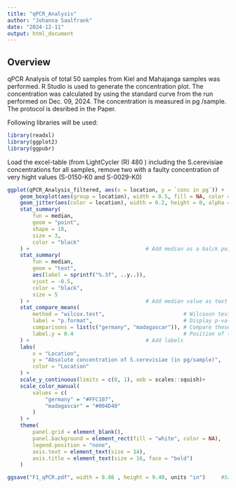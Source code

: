 ```yaml
---
title: "qPCR_Analysis"
author: "Johanna Saalfrank"
date: "2024-12-11"
output: html_document
---
```


## Overview

qPCR Analysis of total 50 samples from Kiel and Mahajanga samples was performed. 
R Studio is used to generate the concentration plot. 
The concentration was calculated by using the standard curve from the run performed on Dec. 09, 2024. 
The concentration is measured in pg /sample. The protocol is desribed in the Paper. 

Following libraries will be used:

```r
library(readxl)
library(ggplot2)
library(ggpubr)
```
Load the excel-table (from LightCycler (R) 480 ) including the S.cerevisiae concentrations for all samples, remove two with a faulty concentration of very hight values (S-0150-K0 and S-0029-K0) 

```r
ggplot(qPCR_Analysis_filtered, aes(x = location, y = `conc in pg`)) +
    geom_boxplot(aes(group = location), width = 0.5, fill = NA, color = "black", size = 1, outlier.shape = NA) +
    geom_jitter(aes(color = location), width = 0.2, height = 0, alpha = 0.5, size = 3) + 
    stat_summary(
        fun = median, 
        geom = "point", 
        shape = 18, 
        size = 3, 
        color = "black"
    ) +                                     # Add median as a balck point not visible 
    stat_summary(
        fun = median,
        geom = "text",
        aes(label = sprintf("%.3f", ..y..)),
        vjust = -0.5,
        color = "black",
        size = 5
    ) +                                     # Add median value as text above the point
    stat_compare_means(
        method = "wilcox.test",                         # Wilcoxon test for medians
        label = "p.format",                             # Display p-value in a formatted style
        comparisons = list(c("germany", "madagascar")), # Compare these two groups
        label.y = 0.4                                   # Position of the p-value label on the y-axis
    ) +                                     # Add labels
    labs(
        x = "Location",
        y = "Absolute concentration of S.cerevisiae (in pg/sample)",
        color = "Location"                              
    ) +
    scale_y_continuous(limits = c(0, 1), oob = scales::squish)+
    scale_color_manual(
        values = c(
            "germany" = "#FFC107",
            "madagascar" = "#004D40"
        )
    ) +
    theme(
        panel.grid = element_blank(),
        panel.background = element_rect(fill = "white", color = NA),
        legend.position = "none",
        axis.text = element_text(size = 14),
        axis.title = element_text(size = 16, face = "bold")
    ) 

ggsave("F1_qPCR.pdf", width = 8.86 , height = 9.40, units "in")     #Save the Plot

``` 


